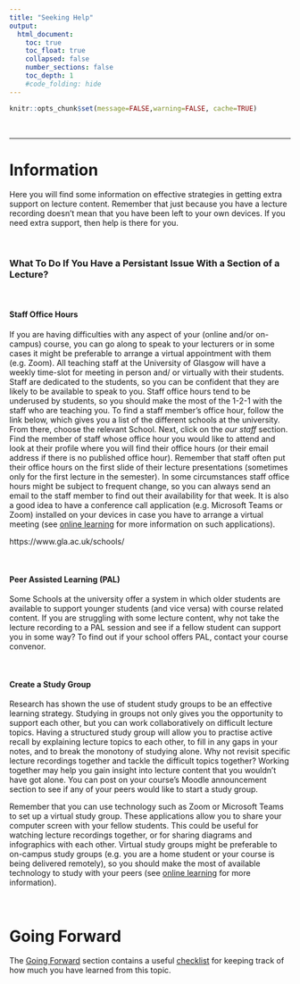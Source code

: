 ```yaml
---
title: "Seeking Help"
output:
  html_document:
    toc: true
    toc_float: true
    collapsed: false
    number_sections: false
    toc_depth: 1
    #code_folding: hide
---
```


```r
knitr::opts_chunk$set(message=FALSE,warning=FALSE, cache=TRUE)
```

<br>

***

# Information

Here you will find some information on effective strategies in getting extra support on lecture content. Remember that just because you have a lecture recording doesn't mean that you have been left to your own devices. If you need extra support, then help is there for you.

<br>

### What To Do If You Have a Persistant Issue With a Section of a Lecture?

<br>

#### Staff Office Hours

If you are having difficulties with any aspect of your (online and/or on-campus) course, you can go along to speak to your lecturers or in some cases it might be preferable to arrange a virtual appointment with them (e.g. Zoom). All teaching staff at the University of Glasgow will have a weekly time-slot for meeting in person and/ or virtually with their students. Staff are dedicated to the students, so you can be confident that they are likely to be available to speak to you. Staff office hours tend to be underused by students, so you should make the most of the 1-2-1 with the staff who are teaching you. To find a staff member’s office hour, follow the link below, which gives you a list of the different schools at the university. From there, choose the relevant School. Next, click on the *our staff* section. Find the member of staff whose office hour you would like to attend and look at their profile where you will find their office hours (or their email address if there is no published office hour). Remember that staff often put their office hours on the first slide of their lecture presentations (sometimes only for the first lecture in the semester). In some circumstances staff office hours might be subject to frequent change, so you can always send an email to the staff member to find out their availability for that week. It is also a good idea to have a conference call application (e.g. Microsoft Teams or Zoom) installed on your devices in case you have to arrange a virtual meeting (see [online learning](https://grahamreidpsychology.github.io/MakingtheMostofLectures/Online_Learning.html#useful_resources) for more information on such applications). 

https://www.gla.ac.uk/schools/

<br>

#### Peer Assisted Learning (PAL)

Some Schools at the university offer a system in which older students are available to support younger students (and vice versa) with course related content. If you are struggling with some lecture content, why not take the lecture recording to a PAL session and see if a fellow student can support you in some way? To find out if your school offers PAL, contact your course convenor.

<br>

#### Create a Study Group

Research has shown the use of student study groups to be an effective learning strategy. Studying in groups not only gives you the opportunity to support each other, but you can work collaboratively on difficult lecture topics. Having a structured study group will allow you to practise active recall by explaining lecture topics to each other, to fill in any gaps in your notes, and to break the monotony of studying alone. Why not revisit specific lecture recordings together and tackle the difficult topics together? Working together may help you gain insight into lecture content that you wouldn't have got alone. You can post on your course's Moodle announcement section to see if any of your peers would like to start a study group. 

Remember that you can use technology such as Zoom or Microsoft Teams to set up a virtual study group. These applications allow you to share your computer screen with your fellow students. This could be useful for watching lecture recordings together, or for sharing diagrams and infographics with each other. Virtual study groups might be preferable to on-campus study groups (e.g. you are a home student or your course is being delivered remotely), so you should make the most of available technology to study with your peers (see [online learning](https://grahamreidpsychology.github.io/MakingtheMostofLectures/Online_Learning.html#useful_resources) for more information).

<br>

# Going Forward

The [Going Forward](https://grahamreidpsychology.github.io/MakingtheMostofLectures/Going_Forward.html) section contains a useful [checklist](downloads/checklist.docx) for keeping track of how much you have learned from this topic.
